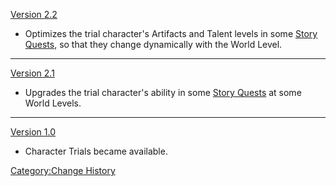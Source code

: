 [[Version 2.2]]
* Optimizes the trial character's Artifacts and Talent levels in some [[Story Quests]], so that they change dynamically with the World Level.
----
[[Version 2.1]]
* Upgrades the trial character's ability in some [[Story Quests]] at some World Levels.
----
[[Version 1.0]]
* Character Trials became available.
<noinclude>[[Category:Change History]]</noinclude>